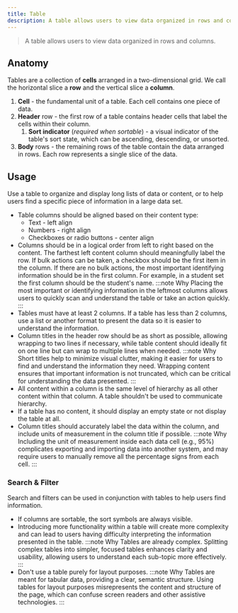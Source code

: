 ```yaml
---
title: Table
description: A table allows users to view data organized in rows and columns.
---
```


> A table allows users to view data organized in rows and columns.

## Anatomy

Tables are a collection of **cells** arranged in a two-dimensional grid.
We call the horizontal slice a **row** and the vertical slice a **column**.

1. **Cell** - the fundamental unit of a table. Each cell contains one piece of data.
1. **Header** row - the first row of a table contains header cells that label the cells within their column.
	1. **Sort indicator** (_required when sortable_) - a visual indicator of the table's sort state, which can be ascending, descending, or unsorted.
1. **Body** rows - the remaining rows of the table contain the data arranged in rows. Each row represents a single slice of the data.

## Usage

Use a table to organize and display long lists of data or content, or to help users find a specific piece of information in a large data set.

- Table columns should be aligned based on their content type:
	- Text - left align
	- Numbers - right align
	- Checkboxes or radio buttons - center align
- Columns should be in a logical order from left to right based on the content. The farthest left content column should meaningfully label the row. If bulk actions can be taken, a checkbox should be the first item in the column.  If there are no bulk actions, the most important identifying information should be in the first column. For example, in a student set the first column should be the student's name.
	:::note Why
	Placing the most important or identifying information in the leftmost columns allows users to quickly scan and understand the table or take an action quickly.
	:::
- Tables must have at least 2 columns. If a table has less than 2 columns, use a list or another format to present the data so it is easier to understand the information.
- Column titles in the header row should be as short as possible, allowing wrapping to two lines if necessary, while table content should ideally fit on one line but can wrap to multiple lines when needed.
	:::note Why
	Short titles help to minimize visual clutter, making it easier for users to find and understand the information they need. Wrapping content ensures that important information is not truncated, which can be critical for understanding the data presented.
	:::
- All content within a column is the same level of hierarchy as all other content within that column. A table shouldn't be used to communicate hierarchy.
- If a table has no content, it should display an empty state or not display the table at all.
- Column titles should accurately label the data within the column, and include units of measurement in the column title if possible.
	:::note Why
	Including the unit of measurement inside each data cell (e.g., 95%) complicates exporting and importing data into another system, and may require users to manually remove all the percentage signs from each cell.
	:::

### Search & Filter

Search and filters can be used in conjunction with tables to help users find information.

- If columns are sortable, the sort symbols are always visible.
- Introducing more functionality within a table will create more complexity and can lead to users having difficulty interpreting the information presented in the table.
	:::note Why
	Tables are already complex. Splitting complex tables into simpler, focused tables enhances clarity and usability, allowing users to understand each sub-topic more effectively.
	:::
- Don't use a table purely for layout purposes.
	:::note Why
	Tables are meant for tabular data, providing a clear, semantic structure. Using tables for layout purposes misrepresents the content and structure of the page, which can confuse screen readers and other assistive technologies.
	:::
